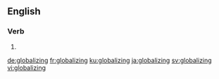 ==English==

===Verb===
{{head|en|present participle}}

# {{present participle of|globalize|lang=en|nocat=1}}

[[de:globalizing]]
[[fr:globalizing]]
[[ku:globalizing]]
[[ja:globalizing]]
[[sv:globalizing]]
[[vi:globalizing]]